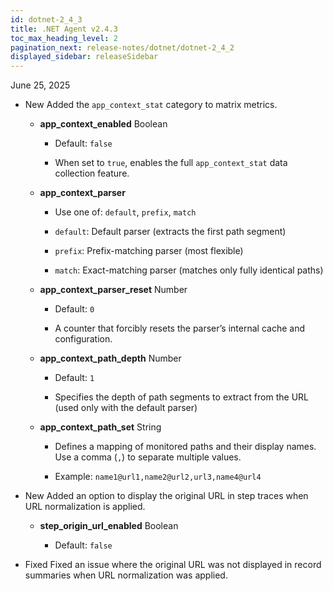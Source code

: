 ```yaml
---
id: dotnet-2_4_3
title: .NET Agent v2.4.3
toc_max_heading_level: 2
pagination_next: release-notes/dotnet/dotnet-2_4_2
displayed_sidebar: releaseSidebar
---
```


June 25, 2025

* <Status priority='1'>New</Status> Added the <code>app_context_stat</code> category to matrix metrics.

    * **app_context_enabled** <span class='type'>Boolean</span> 

        * Default: <code>false</code>

        * When set to <code>true</code>, enables the full <code>app_context_stat</code> data collection feature.
    
    * **app_context_parser**
    
        * Use one of: <code>default</code>, <code>prefix</code>, <code>match</code>

        * <code>default</code>: Default parser (extracts the first path segment)

        * <code>prefix</code>: Prefix-matching parser (most flexible)

        * <code>match</code>: Exact-matching parser (matches only fully identical paths)
    
    * **app_context_parser_reset** <span class='type'>Number</span> 
    
        * Default: <code>0</code>

        * A counter that forcibly resets the parser’s internal cache and configuration.
    
    * **app_context_path_depth** <span class='type'>Number</span> 
    
        * Default: <code>1</code>

        * Specifies the depth of path segments to extract from the URL (used only with the default parser)

    * **app_context_path_set** <span class='type'>String</span> 

        * Defines a mapping of monitored paths and their display names. Use a comma (<code>,</code>) to separate multiple values.

        * Example: <code>name1@url1,name2@url2,url3,name4@url4</code>

* <Status priority='1'>New</Status> Added an option to display the original URL in step traces when URL normalization is applied.

    * **step_origin_url_enabled** <span class='type'>Boolean</span> 
    
        * Default: <code>false</code>

* <Status priority='0'>Fixed</Status> Fixed an issue where the original URL was not displayed in record summaries when URL normalization was applied.


<DownloadAgent />